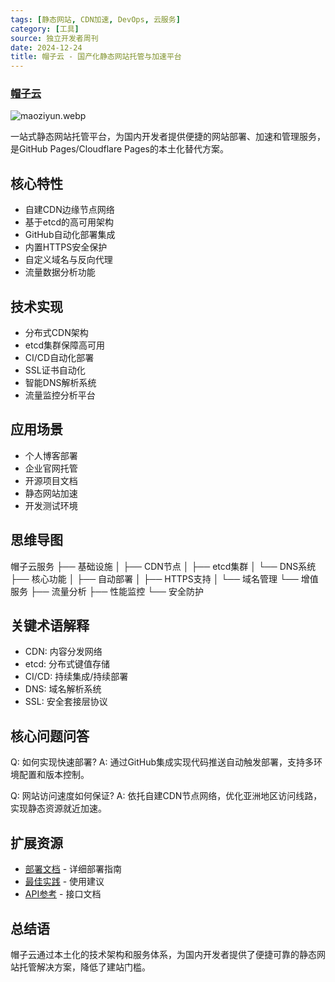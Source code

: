 ```yaml
---
tags: [静态网站, CDN加速, DevOps, 云服务]
category: [工具]
source: 独立开发者周刊
date: 2024-12-24
title: 帽子云 - 国产化静态网站托管与加速平台
---
```


### [帽子云](https://www.maoziyun.com/)

![maoziyun.webp](https://img.mengpeng.tech/i/2024/12/24/676a42bc6a9f0.webp)

一站式静态网站托管平台，为国内开发者提供便捷的网站部署、加速和管理服务，是GitHub Pages/Cloudflare Pages的本土化替代方案。

## 核心特性
- 自建CDN边缘节点网络
- 基于etcd的高可用架构
- GitHub自动化部署集成
- 内置HTTPS安全保护
- 自定义域名与反向代理
- 流量数据分析功能

## 技术实现
- 分布式CDN架构
- etcd集群保障高可用
- CI/CD自动化部署
- SSL证书自动化
- 智能DNS解析系统
- 流量监控分析平台

## 应用场景
- 个人博客部署
- 企业官网托管
- 开源项目文档
- 静态网站加速
- 开发测试环境

## 思维导图
帽子云服务
├── 基础设施
│   ├── CDN节点
│   ├── etcd集群
│   └── DNS系统
├── 核心功能
│   ├── 自动部署
│   ├── HTTPS支持
│   └── 域名管理
└── 增值服务
    ├── 流量分析
    ├── 性能监控
    └── 安全防护

## 关键术语解释
- CDN: 内容分发网络
- etcd: 分布式键值存储
- CI/CD: 持续集成/持续部署
- DNS: 域名解析系统
- SSL: 安全套接层协议

## 核心问题问答
Q: 如何实现快速部署?
A: 通过GitHub集成实现代码推送自动触发部署，支持多环境配置和版本控制。

Q: 网站访问速度如何保证?
A: 依托自建CDN节点网络，优化亚洲地区访问线路，实现静态资源就近加速。

## 扩展资源
- [部署文档](https://docs.maoziyun.com) - 详细部署指南
- [最佳实践](https://docs.maoziyun.com/best-practices) - 使用建议
- [API参考](https://docs.maoziyun.com/api) - 接口文档

## 总结语
帽子云通过本土化的技术架构和服务体系，为国内开发者提供了便捷可靠的静态网站托管解决方案，降低了建站门槛。 